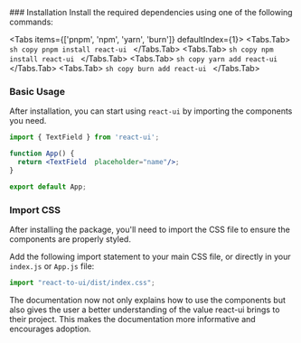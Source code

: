 
<Steps>
  ### Installation
  Install the required dependencies using one of the following commands:

  <Tabs items={['pnpm', 'npm', 'yarn', 'burn']} defaultIndex={1}>
    <Tabs.Tab>
      ```sh copy
      pnpm install react-ui
      ```
    </Tabs.Tab>
    <Tabs.Tab>
      ```sh copy
      npm install react-ui
      ```
    </Tabs.Tab>
    <Tabs.Tab>
      ```sh copy
      yarn add react-ui
      ```
    </Tabs.Tab>
    <Tabs.Tab>
      ```sh copy
      burn add react-ui
      ```
    </Tabs.Tab>
  </Tabs>

   ###  Basic Usage
  After installation, you can start using `react-ui` by importing the components you need.

  ```jsx
  import { TextField } from 'react-ui';

  function App() {
    return <TextField  placeholder="name"/>;
  }

  export default App;
  ```

   ### Import CSS
  After installing the package, you'll need to import the CSS file to ensure the components are properly styled.

  Add the following import statement to your main CSS file, or directly in your `index.js` or `App.js` file:

  ```jsx  copy
import "react-to-ui/dist/index.css";
  ```

  The documentation now not only explains how to use the components but also gives the user a better
   understanding of the value react-ui brings to their project. This makes the documentation more informative
    and encourages adoption.
</Steps>
